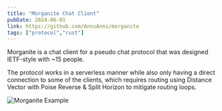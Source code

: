 ```yaml
---
title: "Morganite Chat Client"
pubDate: 2024-06-01
link: https://github.com/AnnsAnns/morganite
tags: ["protocol","rust"]
---
```


Morganite is a chat client for a pseudo chat protocol that was designed IETF-style with ~15 people.

The protocol works in a serverless manner while also only having a direct connection to some of the clients, which requires routing using Distance Vector with Poise Reverse & Split Horizon to mitigate routing loops.

![Morganite Example](images/morganite.png "A showcase of morganite in action.")